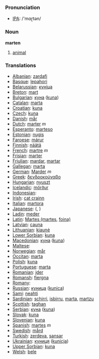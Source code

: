 === Pronunciation ===
*[[w:IPA|IPA]]: /'mɑɽtən/

=== Noun ===

'''marten'''

# [[animal]]

=== Translations ===

*[[Albanian]]: [[zardafi]]
*[[Basque]]: [[lepahori]]
*[[Belarussian]]: [[куніца]]
*[[Breton]]: [[mart]]
*[[Bulgarian]]: [[куна]] ([[kuna]])
*[[Catalan]]: [[marta]]
*[[Croatian]]: [[kuna]]
*[[Czech]]: [[kuna]]
*[[Danish]]: [[mår]]
*[[Dutch]]: [[marter]] ''m''
*[[Esperanto]]: [[marteso]]
*[[Estonian]]: [[nugis]]
*[[Faroese]]: [[márur]]
*[[Finnish]]: [[näätä]]
*[[French]]: [[martre]] ''m''
*[[Frisian]]: [[marter]]
*[[Friulian]]: [[mardar]], [[martar]]
*[[Gallegan]]: [[marta]]
*[[German]]: [[Marder]] ''m''
*[[Greek]]: [[δενδροκούναβο]] '' ''
*[[Hungarian]]: [[nyuszt]]
*[[Icelandic]]: [[mörður]]
*[[Indonesian]]: [[]]
*[[Irish]]: [[cat crainn]]
*[[Italian]]: [[martora]] '' ''
*[[Japanese]]: [[]] ([[]], )
*[[Ladin]]: [[meder]]
*[[Latin]]: [[Martes (martes]], [[foina)]] '' ''
*[[Latvian]]: [[cauna]]
*[[Lithuanian]]: [[kiaunė]]
*[[Lower Sorbian]]: [[kuna]]
*[[Macedonian]]: [[куна]] ([[kuna]])
*[[Maltese]]: [[]]
*[[Norwegian]]: [[mår]]
*[[Occitan]]: [[marta]]
*[[Polish]]: [[kuna]] '' ''
*[[Portuguese]]: [[marta]]
*[[Romanian]]: [[jder]]
*[[Romansh]]: [[fiergna]]
*[[Romany]]: [[]]
*[[Russian]]: [[куница]] ([[kunica]]) '' ''
*[[Sami]]: [[neahti]]
*[[Sardinian]]: [[schirri]], [[isbirru]], [[marta]], [[martzu]]
*[[Scottish]]: [[taghan]]
*[[Serbian]]: [[куна]] ([[kuna]])
*[[Slovak]]: [[kuna]]
*[[Slovenian]]: [[kuna]]
*[[Spanish]]: [[martes]] ''m''
*[[Swedish]]: [[mård]]
*[[Turkish]]: [[zerdeva]], [[sansar]]
*[[Ukrainian]]: [[куниця]] ([[kunicja]])
*[[Upper Sorbian]]: [[kuna]]
*[[Welsh]]: [[bele]]